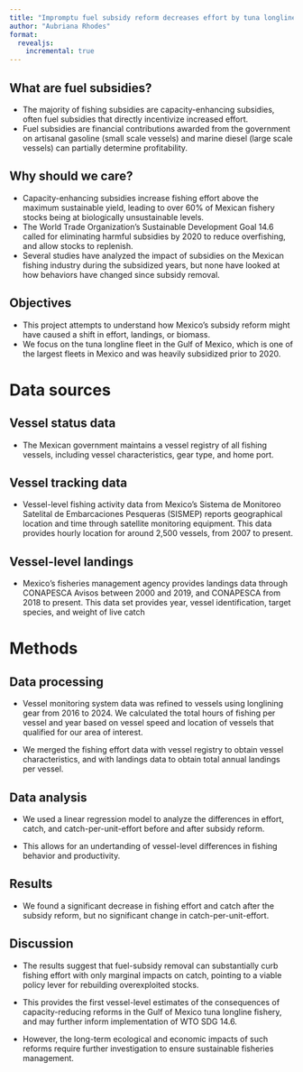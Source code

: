 ```yaml
---
title: "Impromptu fuel subsidy reform decreases effort by tuna longliners in the Gulf of Mexico"
author: "Aubriana Rhodes"
format: 
  revealjs:
    incremental: true
---
```


## What are fuel subsidies?

-   The majority of fishing subsidies are capacity-enhancing subsidies, often fuel subsidies that directly incentivize increased effort.
-   Fuel subsidies are financial contributions awarded from the government on artisanal gasoline (small scale vessels) and marine diesel (large scale vessels) can partially determine profitability.

## Why should we care?

-   Capacity-enhancing subsidies increase fishing effort above the maximum sustainable yield, leading to over 60% of Mexican fishery stocks being at biologically unsustainable levels.
-   The World Trade Organization’s Sustainable Development Goal 14.6 called for eliminating harmful subsidies by 2020 to reduce overfishing, and allow stocks to replenish.
-   Several studies have analyzed the impact of subsidies on the Mexican fishing industry during the subsidized years, but none have looked at how behaviors have changed since subsidy removal.

## Objectives

-   This project attempts to understand how Mexico’s subsidy reform might have caused a shift in effort, landings, or biomass.
-   We focus on the tuna longline fleet in the Gulf of Mexico, which is one of the largest fleets in Mexico and was heavily subsidized prior to 2020.

# Data sources

## Vessel status data

-   The Mexican government maintains a vessel registry of all fishing vessels, including vessel characteristics, gear type, and home port.

## Vessel tracking data

-   Vessel-level fishing activity data from Mexico’s Sistema de Monitoreo Satelital de Embarcaciones Pesqueras (SISMEP) reports geographical location and time through satellite monitoring equipment. This data provides hourly location for around 2,500 vessels, from 2007 to present.

## Vessel-level landings

-   Mexico’s fisheries management agency provides landings data through CONAPESCA Avisos between 2000 and 2019, and CONAPESCA from 2018 to present. This data set provides year, vessel identification, target species, and weight of live catch

# Methods

## Data processing

-   Vessel monitoring system data was refined to vessels using longlining gear from 2016 to 2024. We calculated the total hours of fishing per vessel and year based on vessel speed and location of vessels that qualified for our area of interest.

-   We merged the fishing effort data with vessel registry to obtain vessel characteristics, and with landings data to obtain total annual landings per vessel. 

## Data analysis

-   We used a linear regression model to analyze the differences in effort, catch, and catch-per-unit-effort before and after subsidy reform.

-   This allows for an undertanding of vessel-level differences in fishing behavior and productivity. 

## Results

-   We found a significant decrease in fishing effort and catch after the subsidy reform, but no significant change in catch-per-unit-effort.


## Discussion

-   The results suggest that fuel-subsidy removal can substantially curb fishing effort with only marginal impacts on catch, pointing to a viable policy lever for rebuilding overexploited stocks.

-   This provides the first vessel-level estimates of the consequences of capacity-reducing reforms in the Gulf of Mexico tuna longline fishery, and may further inform implementation of WTO SDG 14.6.

-   However, the long-term ecological and economic impacts of such reforms require further investigation to ensure sustainable fisheries management.
